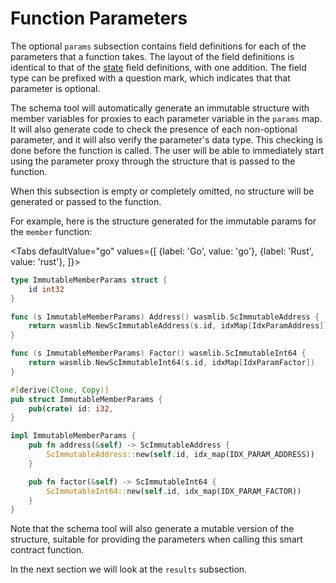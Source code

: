 
# Function Parameters

The optional `params` subsection contains field definitions for each of the parameters
that a function takes. The layout of the field definitions is identical to that of
the [state](state.mdx) field definitions, with one addition. The field type can be prefixed
with a question mark, which indicates that that parameter is optional.

The schema tool will automatically generate an immutable structure with member variables
for proxies to each parameter variable in the `params` map. It will also generate code to
check the presence of each non-optional parameter, and it will also verify the parameter's
data type. This checking is done before the function is called. The user will be able to
immediately start using the parameter proxy through the structure that is passed to the
function.

When this subsection is empty or completely omitted, no structure will be generated or
passed to the function.

For example, here is the structure generated for the immutable params for the `member`
function:

<Tabs defaultValue="go"
    values={[
        {label: 'Go', value: 'go'},
        {label: 'Rust', value: 'rust'},
    ]}>

<TabItem value="go">

```go
type ImmutableMemberParams struct {
    id int32
}

func (s ImmutableMemberParams) Address() wasmlib.ScImmutableAddress {
    return wasmlib.NewScImmutableAddress(s.id, idxMap[IdxParamAddress])
}

func (s ImmutableMemberParams) Factor() wasmlib.ScImmutableInt64 {
    return wasmlib.NewScImmutableInt64(s.id, idxMap[IdxParamFactor])
}
```

</TabItem>
<TabItem value="rust">

```rust
#[derive(Clone, Copy)]
pub struct ImmutableMemberParams {
    pub(crate) id: i32,
}

impl ImmutableMemberParams {
    pub fn address(&self) -> ScImmutableAddress {
        ScImmutableAddress::new(self.id, idx_map(IDX_PARAM_ADDRESS))
    }

    pub fn factor(&self) -> ScImmutableInt64 {
        ScImmutableInt64::new(self.id, idx_map(IDX_PARAM_FACTOR))
    }
}
```

</TabItem>
</Tabs>

Note that the schema tool will also generate a mutable version of the structure, suitable
for providing the parameters when calling this smart contract function.

In the next section we will look at the `results` subsection.
